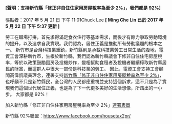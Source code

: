 #### [聲明：支持新竹縣「修正非自住住家用房屋稅率為至少 2%」，我們都是 92%]

張貼者：2017 年 5 月 21 日 下午 11:01Chuck Lee **[ Ming Che Lin 已於 2017 年 5 月 22 日 下午 5:37 更新 ]**

勞工在職場打拼，首先求得滿足食衣住行等基本需求，而後才有餘力爭取勞動環境的提升，以及追求自我實現。我們認為，居住正義是推動所有勞動議題的根本之一。 新竹市是台灣科技業重鎮，新竹縣則是承載科技業勞工日常生活的腹地，電資工會深耕新竹市，生根於新竹縣，我們認為新竹縣議會下修非自住住宅房屋稅率，等於以政策鼓勵囤房及投機炒作，變相幫助食租者及投機者繼續榨取新竹縣居民的財富，而這群人中很大一部份是科技業的勞工。 因此，電資工會支持工會顧問高偉凱議員理念，連署支持[新竹縣「修正非自住住家用房屋稅率為至少 2%」](https://docs.google.com/a/g2.nctu.edu.tw/forms/d/e/1FAIpQLSd0pvvbdPMVvSocC9U1VeKFKd-NdAFm9to2Y8C-N_PgrmZOCQ/viewform?c=0&w=1)，也呼籲不只是新竹縣民，全台灣的人民都應重視並支持這個訴求，這不只是為了實現我們這個世代居住正義，也是為了下一代更多美好的生活想像，所踏出的一小步。 大家都是 92%！

加入新竹縣「修正非自住住家用房屋稅率為至少 2%」[連署表單](https://goo.gl/forms/3yNkOEY8Xj1BXTAt2)

新竹縣 92%聯盟：https://www.facebook.com/housetax2pr/
